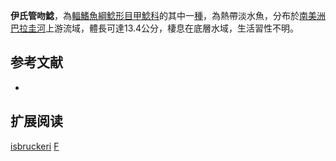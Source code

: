 {{Speciesbox
| name = 伊氏管吻鯰
| image = 
| image_width = 250px
| image_caption = 
| status = NE
| status_system = IUCN3.1
| genus = Farlowella
| species = isbruckeri
| authority = Retzer & Page, 1997
| synonyms = 
}}

'''伊氏管吻鯰'''，為[[輻鰭魚綱|輻鰭魚綱]][[鯰形目|鯰形目]][[甲鯰科|甲鯰科]]的其中一[[種|種]]，為熱帶淡水魚，分布於[[南美洲|南美洲]][[巴拉圭河|巴拉圭河]]上游流域，體長可達13.4公分，棲息在底層水域，生活習性不明。
==参考文献==
*{{FishBase_species|genus=Farlowella|species=isbruckeri |year=2014|month=11}}

== 扩展阅读 ==
{{refbegin}}
{{wikispecies-inline|Farlowella isbruckeri |伊氏管吻鯰}}
{{refend}}
{{Taxonbar|from=Q3767725}}

[[Category:管吻鯰屬|isbruckeri]]
[[Category:1997年描述的鱼类|F]]